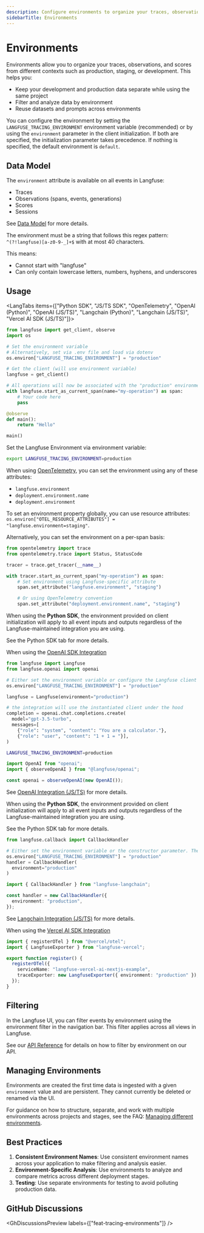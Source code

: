 ```yaml
---
description: Configure environments to organize your traces, observations, and scores.
sidebarTitle: Environments
---
```


# Environments

Environments allow you to organize your traces, observations, and scores from different contexts such as production, staging, or development. This helps you:

- Keep your development and production data separate while using the same project
- Filter and analyze data by environment
- Reuse datasets and prompts across environments

You can configure the environment by setting the `LANGFUSE_TRACING_ENVIRONMENT` environment variable (recommended) or by using the `environment` parameter in the client initialization.
If both are specified, the initialization parameter takes precedence.
If nothing is specified, the default environment is `default`.

## Data Model

The `environment` attribute is available on all events in Langfuse:

- Traces
- Observations (spans, events, generations)
- Scores
- Sessions

See [Data Model](/docs/tracing-data-model) for more details.

The environment must be a string that follows this regex pattern: `^(?!langfuse)[a-z0-9-_]+$` with at most 40 characters.

This means:

- Cannot start with "langfuse"
- Can only contain lowercase letters, numbers, hyphens, and underscores

## Usage

<LangTabs items={["Python SDK", "JS/TS SDK", "OpenTelemetry", "OpenAI (Python)", "OpenAI (JS/TS)", "Langchain (Python)", "Langchain (JS/TS)", "Vercel AI SDK (JS/TS)"]}>
<Tab title="Python SDK">

```python
from langfuse import get_client, observe
import os

# Set the environment variable
# Alternatively, set via .env file and load via dotenv
os.environ["LANGFUSE_TRACING_ENVIRONMENT"] = "production"

# Get the client (will use environment variable)
langfuse = get_client()

# All operations will now be associated with the "production" environment
with langfuse.start_as_current_span(name="my-operation") as span:
    # Your code here
    pass

@observe
def main():
    return "Hello"

main()
```

</Tab>
<Tab>

Set the Langfuse Environment via environment variable:

```bash
export LANGFUSE_TRACING_ENVIRONMENT=production
```

</Tab>
<Tab>

When using [OpenTelemetry](/docs/opentelemetry/get-started), you can set the environment using any of these attributes:

- `langfuse.environment`
- `deployment.environment.name`
- `deployment.environment`

To set an environment property globally, you can use resource attributes: `os.environ["OTEL_RESOURCE_ATTRIBUTES"] = "langfuse.environment=staging"`.

Alternatively, you can set the environment on a per-span basis:

```python
from opentelemetry import trace
from opentelemetry.trace import Status, StatusCode

tracer = trace.get_tracer(__name__)

with tracer.start_as_current_span("my-operation") as span:
    # Set environment using Langfuse-specific attribute
    span.set_attribute("langfuse.environment", "staging")

    # Or using OpenTelemetry convention
    span.set_attribute("deployment.environment.name", "staging")
```

</Tab>
<Tab>

<Callout type="info">

When using the **Python SDK**, the environment provided on client initialization will apply to all event inputs and outputs regardless of the Langfuse-maintained integration you are using.

See the Python SDK tab for more details.

</Callout>

When using the [OpenAI SDK Integration](/integrations/model-providers/openai-py)

```python
from langfuse import Langfuse
from langfuse.openai import openai

# Either set the environment variable or configure the Langfuse client
os.environ["LANGFUSE_TRACING_ENVIRONMENT"] = "production"

langfuse = Langfuse(environment="production")

# the integration will use the instantiated client under the hood
completion = openai.chat.completions.create(
  model="gpt-3.5-turbo",
  messages=[
    {"role": "system", "content": "You are a calculator."},
    {"role": "user", "content": "1 + 1 = "}],
)
```

</Tab>
<Tab>

```bash filename=".env"
LANGFUSE_TRACING_ENVIRONMENT=production
```

```ts
import OpenAI from "openai";
import { observeOpenAI } from "@langfuse/openai";

const openai = observeOpenAI(new OpenAI());
```

See [OpenAI Integration (JS/TS)](/integrations/model-providers/openai-js) for more details.

</Tab>

<Tab>

<Callout type="info">

When using the **Python SDK**, the environment provided on client initialization will apply to all event inputs and outputs regardless of the Langfuse-maintained integration you are using.

See the Python SDK tab for more details.

</Callout>

```python
from langfuse.callback import CallbackHandler

# Either set the environment variable or the constructor parameter. The latter takes precedence.
os.environ["LANGFUSE_TRACING_ENVIRONMENT"] = "production"
handler = CallbackHandler(
  environment="production"
)
```

</Tab>

<Tab>

```ts
import { CallbackHandler } from "langfuse-langchain";

const handler = new CallbackHandler({
  environment: "production",
});
```

See [Langchain Integration (JS/TS)](/integrations/frameworks/langchain) for more details.

</Tab>

<Tab>

When using the [Vercel AI SDK Integration](/integrations/frameworks/vercel-ai-sdk)

```ts filename="instrumentation.ts" {/environment: "production"/}
import { registerOTel } from "@vercel/otel";
import { LangfuseExporter } from "langfuse-vercel";

export function register() {
  registerOTel({
    serviceName: "langfuse-vercel-ai-nextjs-example",
    traceExporter: new LangfuseExporter({ environment: "production" }),
  });
}
```

</Tab>

</LangTabs>

## Filtering

In the Langfuse UI, you can filter events by environment using the environment filter in the navigation bar. This filter applies across all views in Langfuse.

See our [API Reference](/docs/api) for details on how to filter by environment on our API.

## Managing Environments

Environments are created the first time data is ingested with a given `environment` value and are persistent. They cannot currently be deleted or renamed via the UI.

For guidance on how to structure, separate, and work with multiple environments across projects and stages, see the FAQ: [Managing different environments](/faq/all/managing-different-environments).

## Best Practices

1. **Consistent Environment Names**: Use consistent environment names across your application to make filtering and analysis easier.
2. **Environment-Specific Analysis**: Use environments to analyze and compare metrics across different deployment stages.
3. **Testing**: Use separate environments for testing to avoid polluting production data.

## GitHub Discussions


<GhDiscussionsPreview labels={["feat-tracing-environments"]} />
